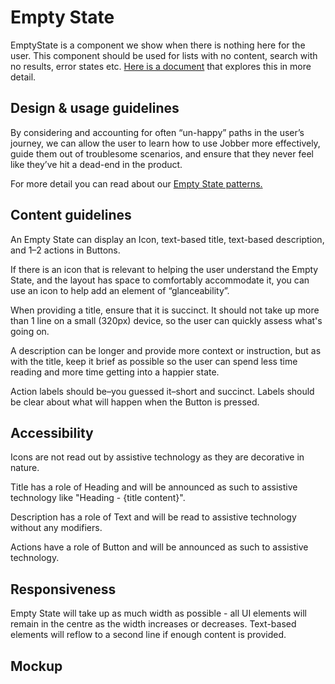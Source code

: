 
<Meta title="Components/Status and Feedback/EmptyState" />

# Empty State

EmptyState is a component we show when there is nothing here for the user. This
component should be used for lists with no content, search with no results,
error states etc.
[Here is a document](https://jobber.atlassian.net/wiki/spaces/DES/pages/2103541908/Empty+states)
that explores this in more detail.

## Design & usage guidelines

By considering and accounting for often “un-happy” paths in the user’s journey,
we can allow the user to learn how to use Jobber more effectively, guide them
out of troublesome scenarios, and ensure that they never feel like they’ve hit a
dead-end in the product.

For more detail you can read about our
[Empty State patterns.](https://jobber.atlassian.net/wiki/spaces/DES/pages/2103541908/Empty+states)

## Content guidelines

An Empty State can display an Icon, text-based title, text-based description,
and 1–2 actions in Buttons.

If there is an icon that is relevant to helping the user understand the Empty
State, and the layout has space to comfortably accommodate it, you can use an
icon to help add an element of “glanceability”.

When providing a title, ensure that it is succinct. It should not take up more
than 1 line on a small (320px) device, so the user can quickly assess what's
going on.

A description can be longer and provide more context or instruction, but as with
the title, keep it brief as possible so the user can spend less time reading and
more time getting into a happier state.

Action labels should be–you guessed it–short and succinct. Labels should be
clear about what will happen when the Button is pressed.

## Accessibility

Icons are not read out by assistive technology as they are decorative in nature.

Title has a role of Heading and will be announced as such to assistive
technology like "Heading - \{title content\}".

Description has a role of Text and will be read to assistive technology without
any modifiers.

Actions have a role of Button and will be announced as such to assistive
technology.

## Responsiveness

Empty State will take up as much width as possible - all UI elements will remain
in the centre as the width increases or decreases. Text-based elements will
reflow to a second line if enough content is provided.

## Mockup

<Figma
  collapsable
  url="https://www.figma.com/file/avvgu5SkbBvS8lGVePBsqO/%F0%9F%92%99-Product%2FMobile?node-id=15092%3A14985"
/>
